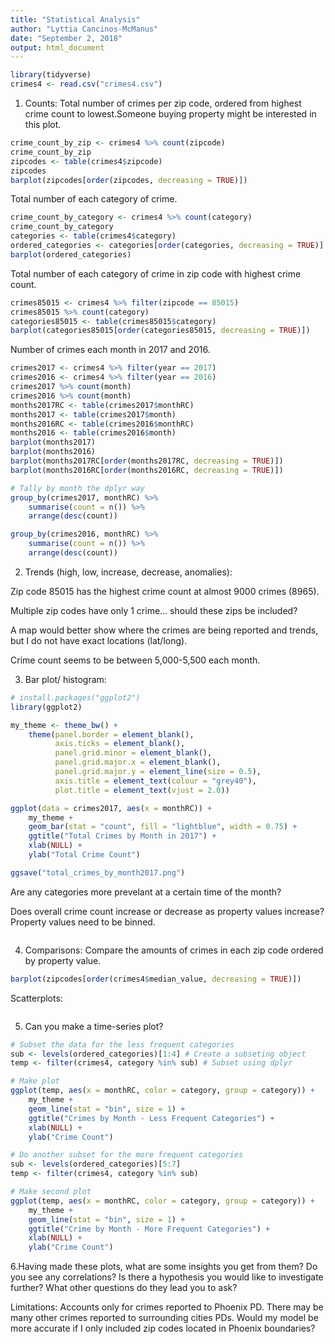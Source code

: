 ```yaml
---
title: "Statistical Analysis"
author: "Lyttia Cancinos-McManus"
date: "September 2, 2018"
output: html_document
---
```

```r
library(tidyverse)
crimes4 <- read.csv("crimes4.csv")
```

1. Counts:
Total number of crimes per zip code, ordered from highest crime count to lowest.Someone buying property might be interested in this plot.
```r
crime_count_by_zip <- crimes4 %>% count(zipcode)
crime_count_by_zip
zipcodes <- table(crimes4$zipcode)
zipcodes
barplot(zipcodes[order(zipcodes, decreasing = TRUE)])
```

Total number of each category of crime. 
```r
crime_count_by_category <- crimes4 %>% count(category)
crime_count_by_category
categories <- table(crimes4$category)
ordered_categories <- categories[order(categories, decreasing = TRUE)]
barplot(ordered_categories)
```

Total number of each category of crime in zip code with highest crime count. 
```r
crimes85015 <- crimes4 %>% filter(zipcode == 85015)
crimes85015 %>% count(category)
categories85015 <- table(crimes85015$category)
barplot(categories85015[order(categories85015, decreasing = TRUE)])
```

Number of crimes each month in 2017 and 2016. 
```r
crimes2017 <- crimes4 %>% filter(year == 2017)
crimes2016 <- crimes4 %>% filter(year == 2016)
crimes2017 %>% count(month)
crimes2016 %>% count(month)
months2017RC <- table(crimes2017$monthRC)
months2017 <- table(crimes2017$month)
months2016RC <- table(crimes2016$monthRC)
months2016 <- table(crimes2016$month)
barplot(months2017)
barplot(months2016)
barplot(months2017RC[order(months2017RC, decreasing = TRUE)])
barplot(months2016RC[order(months2016RC, decreasing = TRUE)])

# Tally by month the dplyr way
group_by(crimes2017, monthRC) %>%
    summarise(count = n()) %>%
    arrange(desc(count))

group_by(crimes2016, monthRC) %>%
    summarise(count = n()) %>%
    arrange(desc(count))
```

2. Trends (high, low, increase, decrease, anomalies):

Zip code 85015 has the highest crime count at almost 9000 crimes (8965).

Multiple zip codes have only 1 crime... should these zips be included? 

A map would better show where the crimes are being reported and trends, but I do not have exact locations (lat/long).

Crime count seems to be between 5,000-5,500 each month.

3. Bar plot/ histogram:
```r
# install.packages("ggplot2")
library(ggplot2)
```

```r
my_theme <- theme_bw() +
    theme(panel.border = element_blank(),
          axis.ticks = element_blank(),
          panel.grid.minor = element_blank(),
          panel.grid.major.x = element_blank(),
          panel.grid.major.y = element_line(size = 0.5),
          axis.title = element_text(colour = "grey40"),
          plot.title = element_text(vjust = 2.0))

ggplot(data = crimes2017, aes(x = monthRC)) + 
    my_theme +
    geom_bar(stat = "count", fill = "lightblue", width = 0.75) +
    ggtitle("Total Crimes by Month in 2017") +
    xlab(NULL) +
    ylab("Total Crime Count")

ggsave("total_crimes_by_month2017.png")
```

Are any categories more prevelant at a certain time of the month?

Does overall crime count increase or decrease as property values increase?
Property values need to be binned. 
```r

```

4. Comparisons:
Compare the amounts of crimes in each zip code ordered by property value.

```r
barplot(zipcodes[order(crimes4$median_value, decreasing = TRUE)])
```

Scatterplots:

```r

```

5. Can you make a time-series plot?

```r
# Subset the data for the less frequent categories
sub <- levels(ordered_categories)[1:4] # Create a subseting object
temp <- filter(crimes4, category %in% sub) # Subset using dplyr

# Make plot
ggplot(temp, aes(x = monthRC, color = category, group = category)) +
    my_theme +
    geom_line(stat = "bin", size = 1) +
    ggtitle("Crimes by Month - Less Frequent Categories") +
    xlab(NULL) +
    ylab("Crime Count")

# Do another subset for the more frequent categories
sub <- levels(ordered_categories)[5:7]
temp <- filter(crimes4, category %in% sub)

# Make second plot
ggplot(temp, aes(x = monthRC, color = category, group = category)) + 
    my_theme +
    geom_line(stat = "bin", size = 1) +
    ggtitle("Crime by Month - More Frequent Categories") +
    xlab(NULL) +
    ylab("Crime Count")
```

6.Having made these plots, what are some insights you get from them? Do you see any correlations? Is there a hypothesis you would like to investigate further? What other questions do they lead you to ask?

Limitations: 
Accounts only for crimes reported to Phoenix PD. There may be many other crimes reported to surrounding cities PDs. Would my model be more accurate if I only included zip codes located in Phoenix boundaries?

